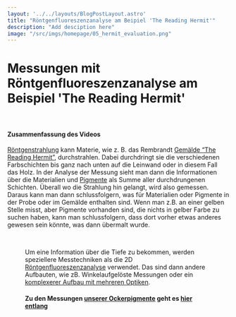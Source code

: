 ```yaml
---
layout: '../../layouts/BlogPostLayout.astro'
title: "Röntgenfluoreszenzanalyse am Beipiel 'The Reading Hermit'"
description: "Add desciption here"
image: "/src/imgs/homepage/05_hermit_evaluation.png"
---
```




# Messungen mit Röntgenfluoreszenzanalyse am Beispiel 'The Reading Hermit'

<YouTube url="https://www.youtube-nocookie.com/embed/3UPqEp0HbTo?si=euvXR7ihgCFmtkrA"/>

&nbsp;

#### Zusammenfassung des Videos

<a href="/keywords/xrays/">Röntgenstrahlung</a> kann Materie, wie z. B. das Rembrandt <a href="/posts/the-reading-hermit/">Gemälde “The Reading Hermit”</a>, durchstrahlen. Dabei durchdringt sie die verschiedenen Farbschichten bis ganz nach unten auf die Leinwand oder in diesem Fall das Holz. In der Analyse der Messung sieht man dann die Informationen über die Materialien und <a href="/keywords/pigments/">Pigmente</a> als Summe aller durchdrungenen Schichten. Überall wo die Strahlung hin gelangt, wird also gemessen. Daraus kann man dann schlussfolgern, was für Materialien oder Pigmente in der Probe oder im Gemälde enthalten sind. Wenn man z.B. an einer gelben Stelle misst, aber Pigmente vorhanden sind, die nichts in gelber Farbe zu suchen haben, kann man schlussfolgern, dass dort vorher etwas anderes gewesen sein könnte, was dann übermalt wurde.  

<Figure url={hermit2.src} text="Cover des Artikels 'Old traces, read anew - ‘The Reading Hermit’ painting in the light of X-ray fluorescence' gepublished im Journal of Analytical Atomic Spectrometry, 2014. Es zeigt den lesenden Erimiten und die Regionen nahe des linken Fußes, die mithilfe der RFA untersucht wurden." />
&nbsp;

Um eine Information über die Tiefe zu bekommen, werden speziellere Messtechniken als die 2D <a href="/keywords/xrf/">Röntgenfluoreszenzanalyse</a> verwendet. Das sind dann andere Aufbauten, wie zB. Winkelaufgelöste Messungen oder ein <a href="/keywords/3D-kicro-xrf/">komplexerer Aufbau mit mehreren Optiken</a>.

#### Zu den Messungen <a href="/keywords/our-pigments/">unserer Ockerpigmente</a> geht es <a href="/keywords/measurements-and-evaluation">hier entlang</a>